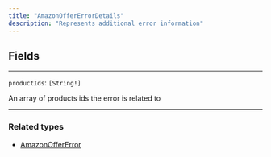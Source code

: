 ```yaml
---
title: "AmazonOfferErrorDetails"
description: "Represents additional error information"
---
```


## Fields

---

`productIds`: `[String!]`

An array of products ids the error is related to

---

### Related types

* [AmazonOfferError](/reference/amazonoffererror)